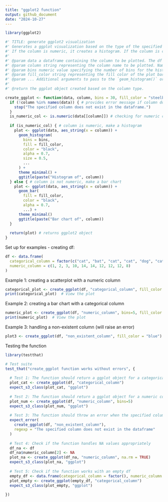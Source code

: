 ```yaml
---
title: "ggplot2 function"
output: github_document
date: "2024-10-27"
---
```

```r
library(ggplot2)

#' TITLE: generate ggplot2 visualization
#' Generates a ggplot visualization based on the type of the specified column. 
#' If the column is numeric, it creates a histogram. If the column is categorical, it creates a bar chart.
#'
#' @param data a dataframe containing the column to be plotted. The df must include the specified `column`. Named it this to clearly refer to the data that the user is working with.
#' @param column string representing the column name to be plotted. Named it this to clearly refer to the column they want to visualize
#' @param bins numeric value specifying the number of bins for the histogram; only used if the column is numeric. Default = 30 but the user can specify whatever they like. Named it this to specifically refer to the number of bins used
#' @param fill_color string representing the fill color of the plot bars/points.  Named it this to refer to the fill colour the user wants. 
#' @param ... Additional arguments to pass to the `geom_histogram()` or `geom_bar()` functions
#' 
#' @return the ggplot object created based on the column type.

create_ggplot <- function(data, column, bins = 30, fill_color = "steelblue", ...) {
  if (!column %in% names(data)) { # provides error message if column doesn't exist in df
    stop("The specified column does not exist in the dataframe.") 
  }
  is_numeric_col <- is.numeric(data[[column]]) # checking for numeric column
  
  if (is_numeric_col) { # column is numeric, make a histogram
    plot <- ggplot(data, aes_string(x = column)) +
      geom_histogram(
        bins = bins,
        fill = fill_color,
        color = "black",  
        alpha = 0.7,
        size = 0.5, 
        ...
      ) +
      theme_minimal() +
      ggtitle(paste("Histogram of", column))
  } else { # column is not numeric, make a bar chart
    plot <- ggplot(data, aes_string(x = column)) +
      geom_bar(
        fill = fill_color,
        color = "black", 
        alpha = 0.7,
        ...) +
      theme_minimal()
      ggtitle(paste("Bar chart of", column))
  }
  
  return(plot) # returns ggplot2 object
}
```

Set up for examples - creating df:
```r
df <- data.frame(
  categorical_column = factor(c("cat", "bat", "cat", "cat", "dog", "cat", "bat", "dog", "cat", "bat")),
  numeric_column = c(1, 2, 3, 10, 14, 14, 12, 12, 12, 8)
)
```

Example 1: creating a scatterplot with a numeric column
```r
categorical_plot <- create_ggplot(df, "categorical_column", fill_color = "darkolivegreen")
print(categorical_plot)  # View the plot
```

Example 2: creating a bar chart with a categorical column
```r
numeric_plot <- create_ggplot(df, "numeric_column", bins=5, fill_color = "darkorchid")
print(numeric_plot)  # View the plot
```

Example 3: handling a non-existent column (will raise an error)
```r
plot3 <- create_ggplot(df, "non_existent_column", fill_color = "blue")
```

Testing the function
```r
library(testthat)

# Test suite
test_that("create_ggplot function works without errors", {
  
  # Test 1: The function should return a ggplot object for a categorical column
  plot_cat <- create_ggplot(df, "categorical_column")
  expect_s3_class(plot_cat, "ggplot")
  
  # Test 2: The function should return a ggplot object for a numeric column
  plot_num <- create_ggplot(df, "numeric_column", bins=5)
  expect_s3_class(plot_num, "ggplot")
  
  # Test 3: The function should throw an error when the specified column does not exist
  expect_error(
    create_ggplot(df, "non_existent_column"),
    regexp = "The specified column does not exist in the dataframe"
  )
  
  # Test 4: Check if the function handles NA values appropriately
  df_na <- df
  df_na$numeric_column[2] <- NA  
  plot_na <- create_ggplot(df_na, "numeric_column", na.rm = TRUE)
  expect_s3_class(plot_na, "ggplot")
  
  # Test 5: Check if the function works with an empty df
  empty_df <- data.frame(categorical_column = factor(), numeric_column = numeric(0))
  plot_empty <- create_ggplot(empty_df, "categorical_column")
  expect_s3_class(plot_empty, "ggplot")
  
})
```

